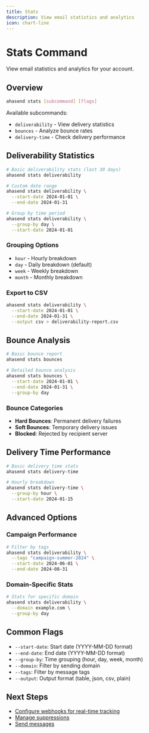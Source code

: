 ```yaml
---
title: Stats
description: View email statistics and analytics
icon: chart-line
---
```


# Stats Command

View email statistics and analytics for your account.

## Overview

```bash
ahasend stats [subcommand] [flags]
```

Available subcommands:
- `deliverability` - View delivery statistics
- `bounces` - Analyze bounce rates
- `delivery-time` - Check delivery performance

## Deliverability Statistics

```bash
# Basic deliverability stats (last 30 days)
ahasend stats deliverability

# Custom date range
ahasend stats deliverability \
  --start-date 2024-01-01 \
  --end-date 2024-01-31

# Group by time period
ahasend stats deliverability \
  --group-by day \
  --start-date 2024-01-01
```

### Grouping Options

- `hour` - Hourly breakdown
- `day` - Daily breakdown (default)
- `week` - Weekly breakdown
- `month` - Monthly breakdown

### Export to CSV

```bash
ahasend stats deliverability \
  --start-date 2024-01-01 \
  --end-date 2024-01-31 \
  --output csv > deliverability-report.csv
```

## Bounce Analysis

```bash
# Basic bounce report
ahasend stats bounces

# Detailed bounce analysis
ahasend stats bounces \
  --start-date 2024-01-01 \
  --end-date 2024-01-31 \
  --group-by day
```

### Bounce Categories

- **Hard Bounces**: Permanent delivery failures
- **Soft Bounces**: Temporary delivery issues
- **Blocked**: Rejected by recipient server

## Delivery Time Performance

```bash
# Basic delivery time stats
ahasend stats delivery-time

# Hourly breakdown
ahasend stats delivery-time \
  --group-by hour \
  --start-date 2024-01-15
```

## Advanced Options

### Campaign Performance

```bash
# Filter by tags
ahasend stats deliverability \
  --tags "campaign-summer-2024" \
  --start-date 2024-06-01 \
  --end-date 2024-08-31
```

### Domain-Specific Stats

```bash
# Stats for specific domain
ahasend stats deliverability \
  --domain example.com \
  --group-by day
```

## Common Flags

- `--start-date`: Start date (YYYY-MM-DD format)
- `--end-date`: End date (YYYY-MM-DD format)
- `--group-by`: Time grouping (hour, day, week, month)
- `--domain`: Filter by sending domain
- `--tags`: Filter by message tags
- `--output`: Output format (table, json, csv, plain)

## Next Steps

- [Configure webhooks for real-time tracking](/cli/commands/webhooks)
- [Manage suppressions](/cli/commands/suppressions)
- [Send messages](/cli/commands/messages)